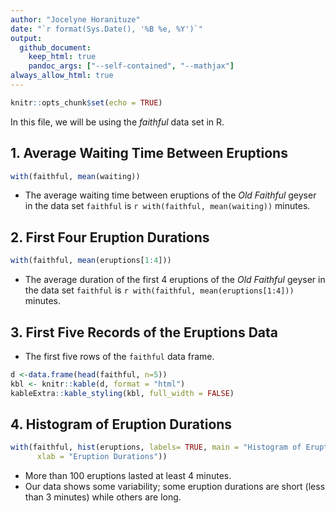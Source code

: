 ```yaml
---
author: "Jocelyne Horanituze"
date: "`r format(Sys.Date(), '%B %e, %Y')`"
output:
  github_document:
    keep_html: true
    pandoc_args: ["--self-contained", "--mathjax"]
always_allow_html: true
---
```


```r
knitr::opts_chunk$set(echo = TRUE)
```

In this file, we will be using the *faithful* data set in R.

## 1. Average Waiting Time Between Eruptions

```r
with(faithful, mean(waiting))
```

-   The average waiting time between eruptions of the *Old Faithful* geyser in the data set `faithful` is `r with(faithful, mean(waiting))` minutes.

## 2. First Four Eruption Durations

```r
with(faithful, mean(eruptions[1:4]))
```

-   The average duration of the first 4 eruptions of the *Old Faithful* geyser in the data set `faithful` is `r with(faithful, mean(eruptions[1:4]))` minutes.

## 3. First Five Records of the Eruptions Data

-   The first five rows of the `faithful` data frame.

```r
d <-data.frame(head(faithful, n=5))
kbl <- knitr::kable(d, format = "html")
kableExtra::kable_styling(kbl, full_width = FALSE)
```

## 4. Histogram of Eruption Durations

```r
with(faithful, hist(eruptions, labels= TRUE, main = "Histogram of Eruption Durations",
      xlab = "Eruption Durations"))
```

-   More than 100 eruptions lasted at least 4 minutes.
-   Our data shows some variability; some eruption durations are short (less than 3 minutes) while others are long.
